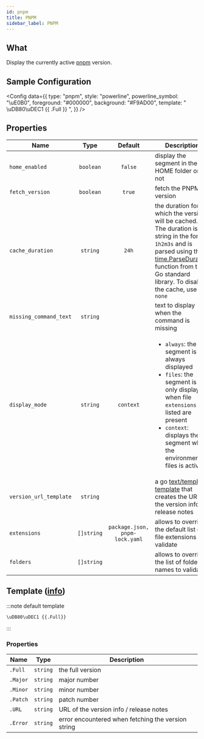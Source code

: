 ```yaml
---
id: pnpm
title: PNPM
sidebar_label: PNPM
---
```


## What

Display the currently active [pnpm][pnpm-docs] version.

## Sample Configuration


<Config
  data={{
    type: "pnpm",
    style: "powerline",
    powerline_symbol: "\uE0B0",
    foreground: "#000000",
    background: "#F9AD00",
    template: " \uDB80\uDEC1 {{ .Full }} ",
  }}
/>

## Properties

| Name                   |    Type    |            Default             | Description                                                                                                                                                                                                                          |
| ---------------------- | :--------: | :----------------------------: | ------------------------------------------------------------------------------------------------------------------------------------------------------------------------------------------------------------------------------------ |
| `home_enabled`         | `boolean`  |            `false`             | display the segment in the HOME folder or not                                                                                                                                                                                        |
| `fetch_version`        | `boolean`  |             `true`             | fetch the PNPM version                                                                                                                                                                                                               |
| `cache_duration`       |  `string`  |             `24h`              | the duration for which the version will be cached. The duration is a string in the format `1h2m3s` and is parsed using the [time.ParseDuration] function from the Go standard library. To disable the cache, use `none`              |
| `missing_command_text` |  `string`  |                                | text to display when the command is missing                                                                                                                                                                                          |
| `display_mode`         |  `string`  |           `context`            | <ul><li>`always`: the segment is always displayed</li><li>`files`: the segment is only displayed when file `extensions` listed are present</li><li>`context`: displays the segment when the environment or files is active</li></ul> |
| `version_url_template` |  `string`  |                                | a go [text/template][go-text-template] [template][templates] that creates the URL of the version info / release notes                                                                                                                |
| `extensions`           | `[]string` | `package.json, pnpm-lock.yaml` | allows to override the default list of file extensions to validate                                                                                                                                                                   |
| `folders`              | `[]string` |                                | allows to override the list of folder names to validate                                                                                                                                                                              |

## Template ([info][templates])

:::note default template

```template
\uDB80\uDEC1 {{.Full}}
```

:::

### Properties

| Name     | Type     | Description                                        |
| -------- | -------- | -------------------------------------------------- |
| `.Full`  | `string` | the full version                                   |
| `.Major` | `string` | major number                                       |
| `.Minor` | `string` | minor number                                       |
| `.Patch` | `string` | patch number                                       |
| `.URL`   | `string` | URL of the version info / release notes            |
| `.Error` | `string` | error encountered when fetching the version string |

[go-text-template]: https://golang.org/pkg/text/template/
[templates]: /docs/configuration/templates
[pnpm-docs]: https://pnpm.io
[time.ParseDuration]: https://golang.org/pkg/time/#ParseDuration
